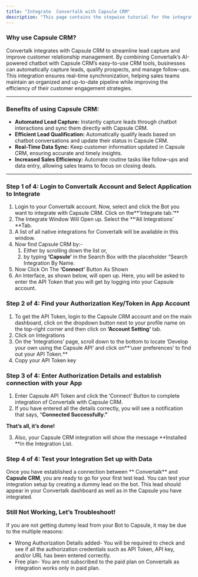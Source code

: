 ```yaml
---
title: "Integrate  Convertalk with Capsule CRM"
description: "This page contains the stepwise tutorial for the integration with  Convertalk"
---
```


### **Why use Capsule CRM?**

Convertalk integrates with Capsule CRM to streamline lead capture and improve customer relationship management. By combining  Convertalk’s AI-powered chatbot with Capsule CRM’s easy-to-use CRM tools, businesses can automatically capture leads, qualify prospects, and manage follow-ups. This integration ensures real-time synchronization, helping sales teams maintain an organized and up-to-date pipeline while improving the efficiency of their customer engagement strategies.

---

### **Benefits of using Capsule CRM:**

- **Automated Lead Capture:** Instantly capture leads through chatbot interactions and sync them directly with Capsule CRM.
- **Efficient Lead Qualification:** Automatically qualify leads based on chatbot conversations and update their status in Capsule CRM.
- **Real-Time Data Sync:** Keep customer information updated in Capsule CRM, ensuring accurate and timely insights.
- **Increased Sales Efficiency:** Automate routine tasks like follow-ups and data entry, allowing sales teams to focus on closing deals.

---

### **Step 1 of 4: Login to  Convertalk Account and Select Application to Integrate**

1. Login to your  Convertalk account. Now, select and click the Bot you want to integrate with Capsule CRM. Click on the\*\*‘Integrate tab.’\*\*
2. The Integrate Window Will Open up. Select the \*\*‘All Integrations’ \*\*Tab.
3. A list of all native integrations for  Convertalk will be available in this window.
4. Now find Capsule CRM by:-
   1. Either by scrolling down the list or,
   2. by typing **‘Capsule’** in the Search Box with the placeholder “Search Integration By Name.
5. Now Click On The **‘Connect’** Button As Shown
6. An Interface, as shown below, will open up. Here, you will be asked to enter the API Token that you will get by logging into your Capsule account.

### **Step 2 of 4: Find your Authorization Key/Token in App Account**

1. To get the API Token, login to the Capsule CRM account and on the main dashboard, click on the dropdown button next to your profile name on the top-right corner and then click on **‘Account Setting’** tab.
2. Click on Integrations
3. On the ‘Integrations’ page, scroll down to the bottom to locate ‘Develop your own using the Capsule API’ and click on\*\*‘user preferences’ to find out your API Token.\*\*
4. Copy your API Token key

### **Step 3 of 4: Enter Authorization Details and establish connection with your App**

1. Enter Capsule API Token and click the ‘Connect’ Button to complete integration of  Convertalk with Capsule CRM.
2. If you have entered all the details correctly, you will see a notification that says, “**Connected Successfully.”**

**That’s all, it’s done\!**

3. Also, your Capsule CRM integration will show the message \*\*Installed \*\*in the Integration List.

### **Step 4 of 4: Test your Integration Set up with Data**

Once you have established a connection between \*\* Convertalk\*\* and **Capsule CRM**, you are ready to go for your first test lead. You can test your integration setup by creating a dummy lead on the bot. This lead should appear in your  Convertalk dashboard as well as in the Capsule you have integrated.

### **Still Not Working, Let’s Troubleshoot\!**

If you are not getting dummy lead from your Bot to Capsule, it may be due to the multiple reasons:

- Wrong Authorization Details added- You will be required to check and see if all the authorization credentials such as API Token, API key, and/or URL has been entered correctly.
- Free plan- You are not subscribed to the paid plan on  Convertalk as integration works only in paid plan.